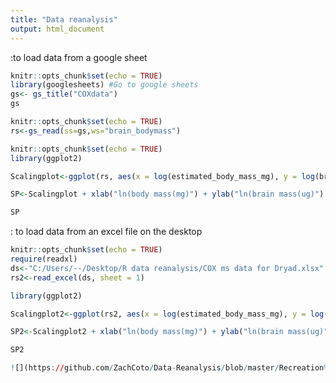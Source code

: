 ```yaml
---
title: "Data reanalysis"
output: html_document
---
```

:to load data from a google sheet
```r
knitr::opts_chunk$set(echo = TRUE)
library(googlesheets) #Go to google sheets
gs<- gs_title("COXdata")
gs
```
```r
knitr::opts_chunk$set(echo = TRUE)
rs<-gs_read(ss=gs,ws="brain_bodymass")
```

```r
knitr::opts_chunk$set(echo = TRUE)
library(ggplot2)

Scalingplot<-ggplot(rs, aes(x = log(estimated_body_mass_mg), y = log(brain_mass_µg), colour = species)) + geom_point()+ geom_smooth(method="lm", fill=NA)+ scale_color_manual(values = c("purple", "dark green"))

SP<-Scalingplot + xlab("ln(body mass(mg)") + ylab("ln(brain mass(ug)") 

SP
```


: to load data from an excel file on the desktop
```r
knitr::opts_chunk$set(echo = TRUE)
require(readxl)
ds<-"C:/Users/--/Desktop/R data reanalysis/COX ms data for Dryad.xlsx"
rs2<-read_excel(ds, sheet = 1)

library(ggplot2)

Scalingplot2<-ggplot(rs2, aes(x = log(estimated_body_mass_mg), y = log(brain_mass_µg), colour = species)) + geom_point()+ geom_smooth(method="lm", fill=NA)+ scale_color_manual(values = c("purple", "dark green"))

SP2<-Scalingplot2 + xlab("ln(body mass(mg)") + ylab("ln(brain mass(ug)") 

SP2

![](https://github.com/ZachCoto/Data-Reanalysis/blob/master/Recreation%20of%20Figure%202%20from%20Kamhi%20et%20al%202016.png)
```

